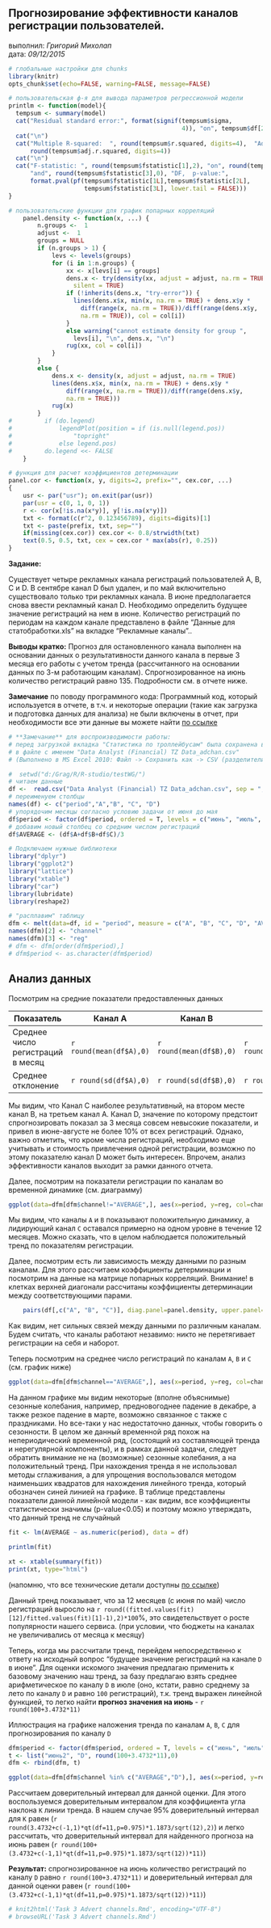 ## Прогнозирование эффективности каналов регистрации пользователей.

выполнил: *Григорий Михолап*  
дата: *09/12/2015*

```r
# глобальные настройки для chunks
library(knitr)
opts_chunk$set(echo=FALSE, warning=FALSE, message=FALSE)
```

```r
# пользовательская ф-я для вывода параметров регрессионной модели
printlm <- function(model){
  tempsum <- summary(model)
  cat("Residual standard error:", format(signif(tempsum$sigma, 
                                                4)), "on", tempsum$df[2L], "degrees of freedom")
  cat("\n")
  cat("Multiple R-squared:  ", round(tempsum$r.squared, digits=4),	"Adjusted R-squared:  ",
      round(tempsum$adj.r.squared, digits=4))
  cat("\n")
  cat("F-statistic: ", round(tempsum$fstatistic[1],2), "on", round(tempsum$fstatistic[2],0), 
      "and", round(tempsum$fstatistic[3],0), "DF,  p-value:",
      format.pval(pf(tempsum$fstatistic[1L],tempsum$fstatistic[2L], 
                     tempsum$fstatistic[3L], lower.tail = FALSE)))
}

# пользовательские функции для график попарных корреляций
    panel.density <- function(x, ...) {
        n.groups <-  1
        adjust <-  1
        groups = NULL
        if (n.groups > 1) {
            levs <- levels(groups)
            for (i in 1:n.groups) {
                xx <- x[levs[i] == groups]
                dens.x <- try(density(xx, adjust = adjust, na.rm = TRUE), 
                  silent = TRUE)
                if (!inherits(dens.x, "try-error")) {
                  lines(dens.x$x, min(x, na.rm = TRUE) + dens.x$y * 
                    diff(range(x, na.rm = TRUE))/diff(range(dens.x$y, 
                    na.rm = TRUE)), col = col[i])
                }
                else warning("cannot estimate density for group ", 
                  levs[i], "\n", dens.x, "\n")
                rug(xx, col = col[i])
            }
        }
        else {
            dens.x <- density(x, adjust = adjust, na.rm = TRUE)
            lines(dens.x$x, min(x, na.rm = TRUE) + dens.x$y * 
                diff(range(x, na.rm = TRUE))/diff(range(dens.x$y, 
                na.rm = TRUE)))
            rug(x)
        }
#         if (do.legend) 
#             legendPlot(position = if (is.null(legend.pos)) 
#                 "topright"
#             else legend.pos)
#         do.legend <<- FALSE
    }

# функция для расчет коэффициентов детерминации
panel.cor <- function(x, y, digits=2, prefix="", cex.cor, ...)
{
    usr <- par("usr"); on.exit(par(usr))
    par(usr = c(0, 1, 0, 1))
    r <- cor(x[!is.na(x*y)], y[!is.na(x*y)])
    txt <- format(c(r^2, 0.123456789), digits=digits)[1]
    txt <- paste(prefix, txt, sep="")
    if(missing(cex.cor)) cex.cor <- 0.8/strwidth(txt)
    text(0.5, 0.5, txt, cex = cex.cor * max(abs(r), 0.25))
}

```

**Задание:**

Существует четыре рекламных канала регистраций пользователей A, B, C и D. В сентябре канал D был удален, и по май включительно существовало только три рекламных канала. В июне предполагается снова ввести рекламный канал D. Необходимо определить будущее значение регистраций на нем в июне. Количество регистраций по периодам на каждом канале представлено в файле “Данные для статобработки.xls” на вкладке “Рекламные каналы”..

**Выводы кратко:** 
Прогноз для остановленного канала выполнен на основании данных о результативности данного канала в первые 3 месяца его работы с учетом тренда (рассчитанного на основании данных по 3-м работающим каналам). Спрогнозированное на июнь количество регистраций равно 135.  Подробности см. в отчете ниже. 

**Замечание** по поводу программного кода:
Программный код, который используется в отчете, в т.ч. и некоторые операции (такие как загрузка и подготовка данных для анализа) не были включены в отчет, при необходимости все эти данные вы можете найти [по ссылке](https://github.com/Grag2015/testWG/blob/master/Task%203%20Advert%20channels.Rmd) 
```r
# **Замечание** для воспроизводимости работы:
# перед загрузкой вкладка "Статистика по троллейбусам" была сохранена в формате csv
# в файле с именем "Data Analyst (Financial) TZ Data_adchan.csv"
# (Выполнено в MS Excel 2010: Файл -> Сохранить как -> CSV (разделители - запятые))
```


```r
#  setwd("d:/Grag/R/R-studio/testWG/")
# читаем данные
df <-  read.csv("Data Analyst (Financial) TZ Data_adchan.csv", sep = ";")
# переименуем столбцы
names(df) <- c("period","A","B", "C", "D")
# упорядочим месяцы согласно условию задачи от июня до мая
df$period <- factor(df$period, ordered = T, levels = c("июнь", "июль", "август", "сентябрь", "октябрь", "ноябрь", "декабрь", "январь", "февраль", "март", "апрель", "май"))
# добавим новый столбец со средним числом регистраций
df$AVERAGE <- (df$A+df$B+df$C)/3
```

```r
# Подключаем нужные библиотеки
library("dplyr")
library("ggplot2")
library("lattice") 
library("xtable")
library("car")
library(lubridate)
library(reshape2)
```

```r
# "расплавим" таблицу
dfm <- melt(data=df, id = "period", measure = c("A", "B", "C", "D", "AVERAGE"))
names(dfm)[2] <- "channel"
names(dfm)[3] <- "reg"
# dfm <- dfm[order(dfm$period),]
# dfm$period <- as.character(dfm$period)
```

## Анализ данных
Посмотрим на средние показатели предоставленных данных   

Показатель  | Канал A | Канал B | Канал С | Канал D | Все каналы
------------- | ------------- | ------------- | ------------- | ------------- | -------------
Среднее число регистраций в месяц | `r round(mean(df$A),0)` | `r round(mean(df$B),0)` | `r round(mean(df$C),0)` | `r round(mean(df$D, na.rm=T),0)` | `r round(mean(df$AVERAGE),0)`
Среднее отклонение | `r round(sd(df$A),0)` | `r round(sd(df$B),0)` | `r round(sd(df$C),0)` | `r round(sd(df$D, na.rm=T),0)` | `r round(sd(df$AVERAGE),0)`

Мы видим, что Канал С наиболее результативный, на втором месте канал В, на третьем канал А. Канал D, значение по которому предстоит спрогнозировать показал за 3 месяца совсем невысокие показатели, и привел в июне-августе не более 10% от всех регистраций.
Однако, важно отметить, что кроме числа регистраций, необходимо еще учитывать и стоимость привлечения одной регистрации, возможно по этому показателю канал D может быть интересен. Впрочем, анализ эффективности каналов выходит за рамки данного отчета.

Далее, посмотрим на показатели регистрации по каналам во временной динамике (см. диаграмму)
```r
ggplot(data=dfm[dfm$channel!="AVERAGE",], aes(x=period, y=reg, col=channel, group=channel))+geom_point(size=3) + geom_smooth(method = "lm")+xlab("месяц")+ylab("количество регистраций")
```
Мы видим, что каналы `А` и `В` показывают положительную динамику, а лидирующий канал `С` оставался примерно на одном уровне в течение 12 месяцев. Можно сказать, что в целом наблюдается положительный тренд по показателям регистрации. 

Далее, посмотрим есть ли зависимость между данными по разным каналам. Для этого рассчитаем коэффициенты детерминации и посмотрим на данные на матрице попарных корреляций.
Внимание! в клетках верхней диагонали рассчитаны коэффициенты детерминации между соответствующими парами.

```r
    pairs(df[,c("A", "B", "C")], diag.panel=panel.density, upper.panel=panel.cor, lower.panel=panel.smooth)
```

Как видим, нет сильных связей между данными по различным каналам. Будем считать, что каналы работают незавимо: никто не перетягивает регистрации на себя и наборот.

Теперь посмотрим на среднее число регистраций по каналам `А`, `В` и `С` (см. график ниже) 

```r
ggplot(data=dfm[dfm$channel=="AVERAGE",], aes(x=period, y=reg, col=channel, group=channel))+geom_point()+geom_line()+ylim(270,370) + geom_smooth(method = "lm", col="blue")+xlab("месяц")+ylab("количество регистраций")

```

 
На данном графике мы видим некоторые (вполне объяснимые) сезонные колебания, например, предновогоднее падение в декабре, а также резкое падение в марте, возможно связанное с также с праздниками. Но все-таки у нас недостаточно данных, чтобы говорить о сезонности. В целом же данный временной ряд похож на непериодический временной ряд, (состоящий из составляющей тренда и нерегулярной компоненты), и в рамках данной задачи, следует обратить внимание не на (возможные) сезонные колебания, а на положительный тренд.
При нахождения тренда я не использовал методы сглаживания, а для упрощения воспользовался методом наименьших квадратов для нахождения линейного тренда, который обозначен синей линией на графике.
В таблице представлены показатели данной линейной модели - как видим, все коэффициенты статистически значимы (p-value<0.05) и поэтому можно утверждать, что данный тренд не случайный
```r
fit <- lm(AVERAGE ~ as.numeric(period), data = df) 
```
```r
printlm(fit)
```
```r
xt <- xtable(summary(fit))
print(xt, type="html")
```
(напомню, что все технические детали доступны [по ссылке](https://github.com/Grag2015/testWG/blob/master/Task%203%20Advert%20channels.Rmd))

Данный тренд показывает, что за 12 месяцев (с июня по май) число регистраций выросло на `r round((fitted.values(fit)[12]/fitted.values(fit)[1]-1),2)*100`%, это свидетельствует о росте популярности нашего сервиса. (при условии, что бюджеты на каналах не увеличивались от месяца к месяцу)


Теперь, когда мы рассчитали тренд, перейдем непосредственно к ответу на исходный вопрос "будущее значение регистраций на канале `D` в июне". Для оценки искомого значения предлагаю применить к базовому значению наш тренд, за базу предлагаю взять среднее арифметическое по каналу `D` в июле (оно, кстати, равно среднему за лето по каналу `D` и равно `100` регистраций), т.к. тренд выражен линейной функцией, то легко найти **прогноз значения на июнь** - `r round(100+3.4732*11)`

Иллюстрация на графике наложения тренда по каналам `А`, `В`, `C`  для прогнозирования по каналу `D`
```r
dfm$period <- factor(dfm$period, ordered = T, levels = c("июнь", "июль", "август", "сентябрь", "октябрь", "ноябрь", "декабрь", "январь", "февраль", "март", "апрель", "май", "июнь2"))
t <- list("июнь2", "D", round(100+3.4732*11),0)
dfm <- rbind(dfm, t)

```
```r
ggplot(data=dfm[dfm$channel %in% c("AVERAGE","D"),], aes(x=period, y=reg, col=channel, group=channel))+geom_point(size=3)+geom_line()+ylim(50,400) + geom_smooth(method = "lm", col="blue")+xlab("месяц")+ylab("количество регистраций")

```

Рассчитаем доверительный интервал для данной оценки. Для этого воспользуемся доверительным интервалом для коэффициента угла наклона `K` линии тренда. В нашем случае 95% доверительный интервал для `K` равен (`r round(3.4732+c(-1,1)*qt(df=11,p=0.975)*1.1873/sqrt(12),2)`) и легко рассчитать, что доверительный интервал для найденного прогноза на июнь равен (`r round(100+(3.4732+c(-1,1)*qt(df=11,p=0.975)*1.1873/sqrt(12))*11)`)

**Результат:** спрогнозированное на июнь количество регистраций по каналу `D` равно `r round(100+3.4732*11)` и доверительный интервал для данной оценки равен (`r round(100+(3.4732+c(-1,1)*qt(df=11,p=0.975)*1.1873/sqrt(12))*11)`)
 

```r
# knit2html('Task 3 Advert channels.Rmd', encoding="UTF-8")
# browseURL('Task 3 Advert channels.Rmd')

```

